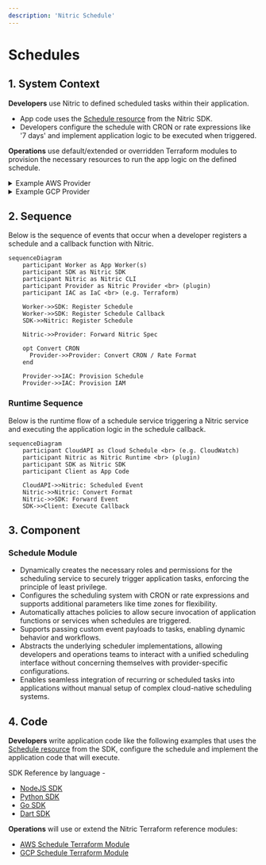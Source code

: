 ```yaml
---
description: 'Nitric Schedule'
---
```


# Schedules

## 1. System Context

**Developers** use Nitric to defined scheduled tasks within their application.

- App code uses the [Schedule resource](/schedules) from the Nitric SDK.
- Developers configure the schedule with CRON or rate expressions like '7 days' and implement application logic to be executed when triggered.

**Operations** use default/extended or overridden Terraform modules to provision the necessary resources to run the app logic on the defined schedule.

<details>
  <summary>Example AWS Provider</summary>

- **Lambda function** is deployed as a packaged container image uploaded to an Amazon Elastic Container Registry (Amazon ECR).
- **AWS EventBridge** is used to schedule and trigger Lambda functions.
- **AWS IAM** provides the role/policies allowing EventBridge to invoke the Lambda functions securely.

```mermaid
flowchart TD
    Developer["Developer"]
    Operations["Operations"]
    App["nitric up"]
    EventBridge["EventBridge<br>(AWS Scheduler)"]
    Lambda["AWS Lambda<br>Deployed function(s)"]
    IAM["AWS IAM"]

    Developer -->|Code| App
    Operations -->|Terraform| App
    App -->|Create AWS schedules| EventBridge
    App -->|Create AWS IAM Roles / Policies| IAM
    EventBridge -->|Invokes| Lambda
    IAM -->|Attach Policy| Lambda
    App -->|Deploy Container App| Lambda

classDef default line-height:1;
classDef edgeLabel line-height:2;
```

</details>
<details>
  <summary>Example GCP Provider</summary>

- **Google Cloud Run** is deployed as a container image stored in **Google Artifact Registry (GCR)**.
- **Google Cloud Scheduler** is used to schedule and trigger **Google Cloud Run** functions via an HTTP trigger.
- **Google IAM** provides the role/policies allowing **Cloud Scheduler** to invoke the **Cloud Run** service securely.

```mermaid
flowchart TD
    Developer["Developer"]
    Operations["Operations"]
    App["nitric up"]
    CloudScheduler["Cloud Scheduler<br>(GCP Scheduler)"]
    CloudRun["Google Cloud Run<br>Deployed function(s)"]
    IAM["Google IAM"]

    Developer -->|Code| App
    Operations -->|Terraform| App
    App -->|Create GCP schedules| CloudScheduler
    App -->|Create GCP IAM Roles / Policies| IAM
    CloudScheduler -->|Invokes| CloudRun
    IAM -->|Attach Policy| CloudRun
    App -->|Deploy Container App| CloudRun

classDef default line-height:1;
classDef edgeLabel line-height:2;
```

</details>

## 2. Sequence

Below is the sequence of events that occur when a developer registers a schedule and a callback function with Nitric.

```mermaid
sequenceDiagram
    participant Worker as App Worker(s)
    participant SDK as Nitric SDK
    participant Nitric as Nitric CLI
    participant Provider as Nitric Provider <br> (plugin)
    participant IAC as IaC <br> (e.g. Terraform)

    Worker->>SDK: Register Schedule
    Worker->>SDK: Register Schedule Callback
    SDK->>Nitric: Register Schedule

    Nitric->>Provider: Forward Nitric Spec

    opt Convert CRON
      Provider->>Provider: Convert CRON / Rate Format
    end

    Provider->>IAC: Provision Schedule
    Provider->>IAC: Provision IAM
```

### Runtime Sequence

Below is the runtime flow of a schedule service triggering a Nitric service and executing the application logic in the schedule callback.

```mermaid
sequenceDiagram
    participant CloudAPI as Cloud Schedule <br> (e.g. CloudWatch)
    participant Nitric as Nitric Runtime <br> (plugin)
    participant SDK as Nitric SDK
    participant Client as App Code

    CloudAPI->>Nitric: Scheduled Event
    Nitric->>Nitric: Convert Format
    Nitric->>SDK: Forward Event
    SDK->>Client: Execute Callback
```

## 3. Component

### Schedule Module

- Dynamically creates the necessary roles and permissions for the scheduling service to securely trigger application tasks, enforcing the principle of least privilege.
- Configures the scheduling system with CRON or rate expressions and supports additional parameters like time zones for flexibility.
- Automatically attaches policies to allow secure invocation of application functions or services when schedules are triggered.
- Supports passing custom event payloads to tasks, enabling dynamic behavior and workflows.
- Abstracts the underlying scheduler implementations, allowing developers and operations teams to interact with a unified scheduling interface without concerning themselves with provider-specific configurations.
- Enables seamless integration of recurring or scheduled tasks into applications without manual setup of complex cloud-native scheduling systems.

## 4. Code

**Developers** write application code like the following examples that uses the [Schedule resource](/schedules) from the SDK, configure the schedule and implement the application code that will execute.

SDK Reference by language -

- [NodeJS SDK](/reference/nodejs/schedule/schedule)
- [Python SDK](/reference/python/schedule/schedule)
- [Go SDK](/reference/go/schedule/schedule)
- [Dart SDK](/reference/dart/schedule/schedule)

**Operations** will use or extend the Nitric Terraform reference modules:

- [AWS Schedule Terraform Module](https://github.com/nitrictech/nitric/blob/main/cloud/aws/deploytf/.nitric/modules/schedule/main.tf)
- [GCP Schedule Terraform Module](https://github.com/nitrictech/nitric/blob/main/cloud/gcp/deploytf/.nitric/modules/schedule/main.tf)
